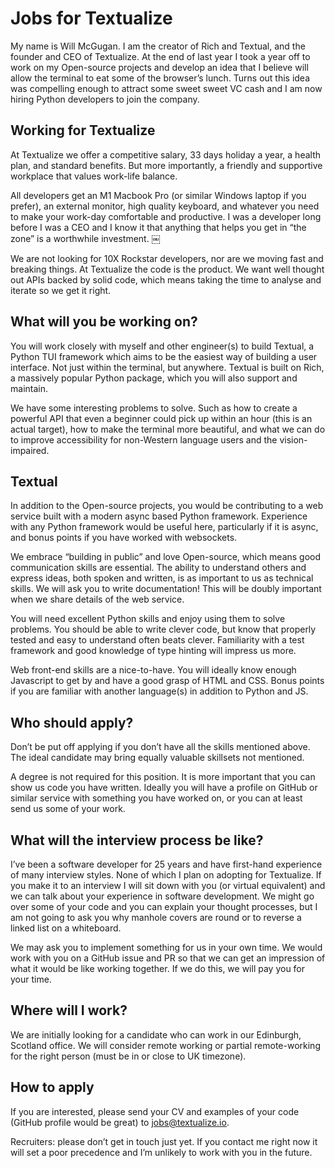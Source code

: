 
<div className="container container--text">

# Jobs for Textualize

My name is Will McGugan. I am the creator of Rich and Textual, and the founder and CEO of Textualize. At the end of last year I took a year off to work on my Open-source projects and develop an idea that I believe will allow the terminal to eat some of the browser’s lunch. Turns out this idea was compelling enough to attract some sweet sweet VC cash and I am now hiring Python developers to join the company.

## Working for Textualize

At Textualize we offer a competitive salary, 33 days holiday a year, a health plan, and standard benefits. But more importantly, a friendly and supportive workplace that values work-life balance.

All developers get an M1 Macbook Pro (or similar Windows laptop if you prefer), an external monitor, high quality keyboard, and whatever you need to make your work-day comfortable and productive. I was a developer long before I was a CEO and I know it that anything that helps you get in “the zone” is a worthwhile investment.
￼

<Callout>

We are not looking for 10X Rockstar developers, nor are we moving fast and breaking things. At Textualize the code is the product. We want well thought out APIs backed by solid code, which means taking the time to analyse and iterate so we get it right.

</Callout>

## What will you be working on?

You will work closely with myself and other engineer(s) to build Textual, a Python TUI framework which aims to be the easiest way of building a user interface. Not just within the terminal, but anywhere. Textual is built on Rich, a massively popular Python package, which you will also support and maintain.

We have some interesting problems to solve. Such as how to create a powerful API that even a beginner could pick up within an hour (this is an actual target), how to make the terminal more beautiful, and what we can do to improve accessibility for non-Western language users and the vision-impaired.

## Textual

In addition to the Open-source projects, you would be contributing to a web service built with a modern async based Python framework. Experience with any Python framework would be useful here, particularly if it is async, and bonus points if you have worked with websockets.

We embrace “building in public” and love Open-source, which means good communication skills are essential. The ability to understand others and express ideas, both spoken and written, is as important to us as technical skills. We will ask you to write documentation! This will be doubly important when we share details of the web service.

You will need excellent Python skills and enjoy using them to solve problems. You should be able to write clever code, but know that properly tested and easy to understand often beats clever. Familiarity with a test framework and good knowledge of type hinting will impress us more.

Web front-end skills are a nice-to-have. You will ideally know enough Javascript to get by and have a good grasp of HTML and CSS. Bonus points if you are familiar with another language(s) in addition to Python and JS.

## Who should apply?

Don’t be put off applying if you don’t have all the skills mentioned above. The ideal candidate may bring equally valuable skillsets not mentioned.

A degree is not required for this position. It is more important that you can show us code you have written. Ideally you will have a profile on GitHub or similar service with something you have worked on, or you can at least send us some of your work.

## What will the interview process be like?

I’ve been a software developer for 25 years and have first-hand experience of many interview styles. None of which I plan on adopting for Textualize. If you make it to an interview I will sit down with you (or virtual equivalent) and we can talk about your experience in software development. We might go over some of your code and you can explain your thought processes, but I am not going to ask you why manhole covers are round or to reverse a linked list on a whiteboard.

We may ask you to implement something for us in your own time. We would work with you on a GitHub issue and PR so that we can get an impression of what it would be like working together. If we do this, we will pay you for your time.

## Where will I work?

We are initially looking for a candidate who can work in our Edinburgh, Scotland office. We will consider remote working or partial remote-working for the right person (must be in or close to UK timezone).

## How to apply

If you are interested, please send your CV and examples of your code (GitHub profile would be great) to [jobs@textualize.io](mailto:jobs@textualize.io).

Recruiters: please don’t get in touch just yet. If you contact me right now it will set a poor precedence and I’m unlikely to work with you in the future.

</div>
